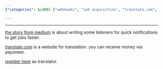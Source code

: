 ```yaml
---
{"categories": &id001 ["webhooks", "job acquisition", "translate.com", "Payoneer", "acceleration"], "category": "Webhooks", "date": "2023-01-14 02:54:41", "description": "The text explores the utilization of webhooks to expedite job acquisition on translate.com, a translation platform that compensates users through Payoneer.", "tags": *id001, "title": "Translate.Com, Webhooks, Make Money By Translation"}

---
```


------

[the story from medium](https://scribe.rip/how-a-simple-script-helped-help-made-me-over-1000-month-a759a604e4b3) is about writing some listeners for quick notifications to get jobs faster.

[translate.com](https://www.translate.com) is a website for translation. you can receive money via payoneer.

[register here](https://www.translate.com/users/translator_create) as translator.

